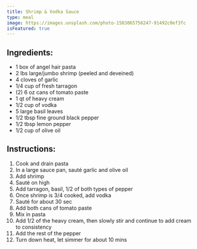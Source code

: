 ```yaml
---
title: Shrimp & Vodka Sauce
type: meal
image: https://images.unsplash.com/photo-1583065756247-91492c0ef3fc
isFeatured: true
---
```


## Ingredients:

- 1 box of angel hair pasta
- 2 lbs large/jumbo shrimp (peeled and deveined)
- 4 cloves of garlic
- 1/4 cup of fresh tarragon
- (2) 6 oz cans of tomato paste
- 1 qt of heavy cream
- 1/2 cup of vodka
- 5 large basil leaves
- 1/2 tbsp fine ground black pepper
- 1/2 tbsp lemon pepper
- 1/2 cup of olive oil

## Instructions:

1. Cook and drain pasta
2. In a large sauce pan, sauté garlic and olive oil
3. Add shrimp
4. Sauté on high
5. Add tarragon, basil, 1/2 of both types of pepper
6. Once shrimp is 3/4 cooked, add vodka
7. Sauté for about 30 sec
8. Add both cans of tomato paste
9. Mix in pasta
10. Add 1/2 of the heavy cream, then slowly stir and continue to add cream to consistency
11. Add the rest of the pepper
12. Turn down heat, let simmer for about 10 mins
